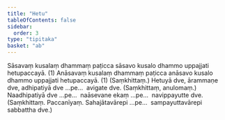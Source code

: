 ```yaml
---
title: "Hetu"
tableOfContents: false
sidebar:
  order: 3
type: "tipitaka"
basket: "ab"
---
```



<DynamicBreadcrumb />

<Division number="9">

<Paragraph number="1604">
Sāsavaṃ kusalaṃ dhammaṃ paṭicca sāsavo kusalo dhammo uppajjati hetupaccayā. (1)
</Paragraph>

<Paragraph number="1605">
Anāsavaṃ kusalaṃ dhammaṃ paṭicca anāsavo kusalo dhammo uppajjati hetupaccayā. (1) (Saṃkhittaṃ.)
</Paragraph>

</Division>
<Division number="10">

<Paragraph number="1606">
Hetuyā dve, ārammaṇe dve, adhipatiyā dve …pe…  avigate dve. (Saṃkhittaṃ, anulomaṃ.)
</Paragraph>

</Division>
<Division number="11">

<Paragraph number="1607">
Naadhipatiyā dve …pe…  naāsevane ekaṃ …pe…  navippayutte dve. (Saṃkhittaṃ. Paccanīyaṃ. Sahajātavārepi …pe…  sampayuttavārepi sabbattha dve.)
</Paragraph>
</Division>